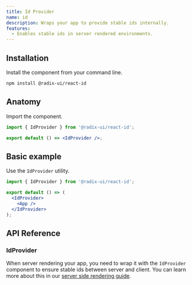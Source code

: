 ```yaml
---
title: Id Provider
name: id
description: Wraps your app to provide stable ids internally.
features:
  - Enables stable ids in server rendered environments.
---
```


## Installation

Install the component from your command line.

```bash
npm install @radix-ui/react-id
```

## Anatomy

Import the component.

```jsx
import { IdProvider } from '@radix-ui/react-id';

export default () => <IdProvider />;
```

## Basic example

Use the `IdProvider` utility.

```jsx
import { IdProvider } from '@radix-ui/react-id';

export default () => (
  <IdProvider>
    <App />
  </IdProvider>
);
```

## API Reference

### IdProvider

When server rendering your app, you need to wrap it with the `IdProvider` component to ensure stable ids between server and client. You can learn more about this in our [server side rendering guide](../../overview/server-side-rendering).
